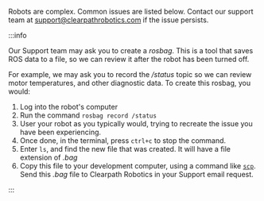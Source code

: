Robots are complex.
Common issues are listed below.
Contact our support team at <support@clearpathrobotics.com> if the issue persists.

:::info

Our Support team may ask you to create a _rosbag_.
This is a tool that saves ROS data to a file, so we can review it after the robot has been turned off.

For example, we may ask you to record the _/status_ topic so we can review motor temperatures, and other diagnostic data.
To create this rosbag, you would:

1.  Log into the robot's computer
2.  Run the command `rosbag record /status`
3.  User your robot as you typically would, trying to recreate the issue you have been experiencing.
4.  Once done, in the terminal, press `ctrl+c` to stop the command.
5.  Enter `ls`, and find the new file that was created. It will have a file extension of _.bag_
6.  Copy this file to your development computer, using a command like [`scp`](https://help.ubuntu.com/community/SSH/TransferFiles).
    Send this _.bag_ file to Clearpath Robotics in your Support email request.

:::
